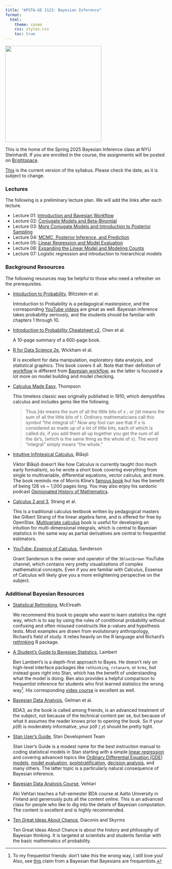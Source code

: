 ```yaml
---
title: "APSTA-GE 2123: Bayesian Inference"
format:
  html:
    theme: cosmo
    css: styles.css
    toc: true
---
```


![](bayes-course/dalle-fish.png){fig-align="center" width="300"}

This is the home of the Spring 2025 Bayesian Inference class at NYU Steinhardt. If you are enrolled in the course, the assignments will be posted on [Brightspace](https://brightspace.nyu.edu/).

[This](bayes-course/syllabus.pdf) is the current version of the syllabus. Please check the date, as it is subject to change.

### Lectures

The following is a preliminary lecture plan. We will add the links after each lecture.

-   Lecture 01: [Introduction and Bayesian Workflow](bayes-course/01-lecture/01-lecture.html)
-   Lecture 02: [Conjugate Models and Beta-Binomial](bayes-course/02-lecture/02-lecture.html)
-   Lecture 03: [More Conjugate Models and Introduction to Posterior Sampling](bayes-course/03-lecture/03-lecture.html)
-   Lecture 04: [MCMC, Posterior Inference, and Prediction](bayes-course/04-lecture/04-lecture.html)
-   Lecture 05: [Linear Regression and Model Evaluation](bayes-course/05-lecture/05-lecture.html)
-   Lecture 06: [Expanding the Linear Model and Modeling Counts](bayes-course/06-lecture/06-lecture.html)
-   Lecture 07: Logistic regression and introduction to hierarchical models

### Background Resources

The following resources may be helpful to those who need a refresher on the prerequisites.

-   [Intoduction to Probability](https://projects.iq.harvard.edu/stat110/home), Blitzstein et al.

    Introduction to Probability is a pedagogical masterpiece, and the corresponding [YouTube videos](https://www.youtube.com/playlist?list=PL2SOU6wwxB0uwwH80KTQ6ht66KWxbzTIo) are great as well. Bayesian inference takes probability seriously, and the students should be familiar with chapters 1 through 10.

-   [Introduction to Probability Cheatsheet v2](https://static1.squarespace.com/static/54bf3241e4b0f0d81bf7ff36/t/55e9494fe4b011aed10e48e5/1441352015658/probability_cheatsheet.pdf), Chen et al.

    A 10-page summary of a 600-page book.

-   [R for Data Science 2e](https://r4ds.hadley.nz/), Wickham et al.

    R is excellent for data manipulation, exploratory data analysis, and statistical graphics. This book covers it all. Note that their definition of [workflow](https://r4ds.hadley.nz/whole-game) is different from [Bayesian workflow](http://www.stat.columbia.edu/~gelman/research/unpublished/Bayesian_Workflow_article.pdf), as the latter is focused a lot more on model building and model checking.

-   [Calculus Made Easy](http://calculusmadeeasy.org/), Thompson

    This timeless classic was originally published in 1910, which demystifies calculus and includes gems like the following.

    > Thus $\int \text{d}x$ means the sum of all the little bits of $x$ ; or $\int \text{d}t$ means the sum of all the little bits of $t$. Ordinary mathematicians call this symbol “the integral of.” Now any fool can see that if $x$ is considered as made up of a lot of little bits, each of which is called $\text{d}x$, if you add them all up together you get the sum of all the $\text{d}x$'s, (which is the same thing as the whole of $x$). The word “integral” simply means “the whole.”

-   [Intuitive Infintesical Calculus](https://intellectualmathematics.com/calculus/), Blåsjö

    Viktor Blåsjö doesn't like how Calculus is currently taught (too much early formalism), so he wrote a short book covering everything from single to multivariable, differential equations, vector calculus, and more. The book reminds me of Morris Kline's [famous book](https://store.doverpublications.com/products/9780486404530) but has the benefit of being 126 vs \~ 1,000 pages long. You may also enjoy his sardonic podcast [Opinionated History of Mathematics](https://intellectualmathematics.com/opinionated-history-of-mathematics/).

-   [Calculus 2 and 3](https://openstax.org/details/books/calculus-volume-2), Strang et al.

    This is a traditional calculus textbook written by pedagogical masters like Gilbert Strang of the linear algebra fame, and is offered for free by OpenStax. [Multivariate calculus](https://openstax.org/books/calculus-volume-3/) book is useful for developing an intuition for multi-dimensional integrals, which is central to Bayesian statistics in the same way as partial derivatives are central to frequentist estimators.

-   [YouTube: Essence of Calculus](https://bit.ly/calc-3blue1brown), Sanderson

    Grant Sanderson is the owner and operator of the `3blue1brown` YouTube channel, which contains very pretty visualizations of complex mathematical concepts. Even if you are familiar with Calculus, Essense of Calculus will likely give you a more enlightening perspective on the subject.

### Additional Bayesian Resources

-   [Statistical Rethinking](https://xcelab.net/rm/statistical-rethinking/), McElreath

    We recommend this book to people who want to learn statistics the right way, which is to say by using the rules of conditional probability without confusing and often misused constructs like p-values and hypothesis tests. Most examples are drawn from evolutionary anthropology, Richard's field of study. It relies heavily on the R language and Richard's [rethinking](https://github.com/rmcelreath/rethinking) R package.

-   [A Student's Guide to Bayesian Statistics](https://ben-lambert.com/a-students-guide-to-bayesian-statistics/), Lambert

    Ben Lambert's is a depth-first approach to Bayes. He doesn't rely on high-level interface packages like `rethinking`, `rstanarm`, or `brms`, but instead goes right into Stan, which has the benefit of understanding what the model is doing. Ben also provides a helpful comparison to frequentist inference for students who first learned statistics the wrong way[^1]. His corresponding [video course](https://www.youtube.com/playlist?list=PLwJRxp3blEvZ8AKMXOy0fc0cqT61GsKCG) is excellent as well.

-   [Bayesian Data Analysis](http://stat.columbia.edu/~gelman/book/), Gelman et al.

    BDA3, as the book is called among friends, is an advanced treatment of the subject, not because of the technical content per se, but because of what it assumes the reader knows prior to opening the book. So if your $p(\theta)$ is moderately informative, your $p(\theta \mid y)$ should be pretty tight.

-   [Stan User's Guide](https://mc-stan.org/docs/stan-users-guide/index.html), Stan Development Team

    Stan User's Guide is a modest name for the best instruction manual to coding statistical models in Stan starting with a simple [linear regression](https://mc-stan.org/docs/stan-users-guide/regression.html#linear-regression) and covering advanced topics like [Ordinary Differential Equation (ODE) models](https://mc-stan.org/docs/stan-users-guide/odes.html), [model evaluation](https://mc-stan.org/docs/stan-users-guide/cross-validation.html), [poststratification](https://mc-stan.org/docs/stan-users-guide/poststratification.html), [decision analysis](https://mc-stan.org/docs/stan-users-guide/decision-analysis.html), and many others. The latter topic is a particularly natural consequence of Bayesian inference.

-   [Bayesian Data Analysis Course](https://avehtari.github.io/BDA_course_Aalto/), Vehtari

    Aki Vehtari teaches a full-semester BDA course at Aalto University in Finland and generously puts all the content online. This is an advanced class for people who like to dig into the details of Bayesian computation. The content is excellent and is highly recommended.

-   [Ten Great Ideas About Chance](https://press.princeton.edu/books/hardcover/9780691174167/ten-great-ideas-about-chance), Diaconis and Skyrms

    Ten Great Ideas About Chance is about the history and philosophy of Bayesian thinking. It is targeted at scientists and students familiar with the basic mathematics of probability.

[^1]: To my frequentist friends: don't take this the wrong way, I still love you! Also, see [this](https://statmodeling.stat.columbia.edu/2024/01/08/bayesians-are-frequentists-2/) claim from a Bayesian that Bayesians are frequentists.

